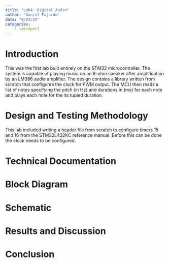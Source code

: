 ```yaml
---
title: "Lab4: Digital Audio"
author: "Daniel Fajardo"
date: "9/24/24"
categories:
    - labreport
---
```


# Introduction

This was the first lab built entirely on the STM32 microcontroller. The system is capable of playing music on an 8-ohm speaker after
amplification by an LM386 audio amplifier. The design contains a library written from scratch that configures the clock for PWM output.
The MCU then reads a list of notes specifying the pitch (in Hz) and durations in (ms) for each note and plays each note for the its
tupled duration.

# Design and Testing Methodology

This lab included writing a header file from scratch to configure timers 15 and 16 from the STM32L432KC reference manual. Before this
can be done the clock needs to be configured.

# Technical Documentation


# Block Diagram


# Schematic


# Results and Discussion


# Conclusion